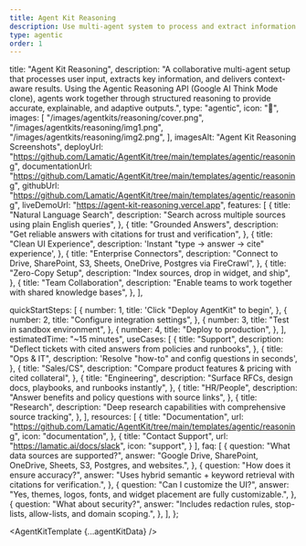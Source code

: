 ```yaml
---
title: Agent Kit Reasoning 
description: Use multi-agent system to process and extract information based on user input. This uses the Agentic Reasoning API
type: agentic
order: 1
---
```



  title: "Agent Kit Reasoning",
  description: "A collaborative multi-agent setup that processes user input, extracts key information, and delivers context-aware results. Using the Agentic Reasoning API (Google AI Think Mode clone), agents work together through structured reasoning to provide accurate, explainable, and adaptive outputs.",
  type: "agentic",
  icon: "🧠",
  images: [
    "/images/agentkits/reasoning/cover.png",
    "/images/agentkits/reasoning/img1.png",
    "/images/agentkits/reasoning/img2.png",
  ],
  imagesAlt: "Agent Kit Reasoning Screenshots",
  deployUrl: "https://github.com/Lamatic/AgentKit/tree/main/templates/agentic/reasoning",
  documentationUrl: "https://github.com/Lamatic/AgentKit/tree/main/templates/agentic/reasoning",
  githubUrl: "https://github.com/Lamatic/AgentKit/tree/main/templates/agentic/reasoning",
  liveDemoUrl: "https://agent-kit-reasoning.vercel.app",
  features: [
    {
      title: "Natural Language Search",
      description: "Search across multiple sources using plain English queries",
    },
    {
      title: "Grounded Answers",
      description: "Get reliable answers with citations for trust and verification",
    },
    {
      title: "Clean UI Experience",
      description: 'Instant "type → answer → cite" experience',
    },
    {
      title: "Enterprise Connectors",
      description: "Connect to Drive, SharePoint, S3, Sheets, OneDrive, Postgres via FireCrawl",
    },
    {
      title: "Zero-Copy Setup",
      description: "Index sources, drop in widget, and ship",
    },
    {
      title: "Team Collaboration",
      description: "Enable teams to work together with shared knowledge bases",
    },
  ],

  quickStartSteps: [
    {
      number: 1,
      title: 'Click "Deploy AgentKit" to begin',
    },
    {
      number: 2,
      title: "Configure integration settings",
    },
    {
      number: 3,
      title: "Test in sandbox environment",
    },
    {
      number: 4,
      title: "Deploy to production",
    },
  ],
  estimatedTime: "~15 minutes",
  useCases: [
    {
      title: "Support",
      description: "Deflect tickets with cited answers from policies and runbooks",
    },
    {
      title: "Ops & IT",
      description: 'Resolve "how-to" and config questions in seconds',
    },
    {
      title: "Sales/CS",
      description: "Compare product features & pricing with cited collateral",
    },
    {
      title: "Engineering",
      description: "Surface RFCs, design docs, playbooks, and runbooks instantly",
    },
    {
      title: "HR/People",
      description: "Answer benefits and policy questions with source links",
    },
    {
      title: "Research",
      description: "Deep research capabilities with comprehensive source tracking",
    },
  ],
  resources: [
    {
      title: "Documentation",
      url: "https://github.com/Lamatic/AgentKit/tree/main/templates/agentic/reasoning",
      icon: "documentation",
    },
    {
      title: "Contact Support",
      url: "https://lamatic.ai/docs/slack",
      icon: "support",
    }
  ],
  faq: [
    {
      question: "What data sources are supported?",
      answer: "Google Drive, SharePoint, OneDrive, Sheets, S3, Postgres, and websites.",
    },
    {
      question: "How does it ensure accuracy?",
      answer: "Uses hybrid semantic + keyword retrieval with citations for verification.",
    },
    {
      question: "Can I customize the UI?",
      answer: "Yes, themes, logos, fonts, and widget placement are fully customizable.",
    },
    {
      question: "What about security?",
      answer: "Includes redaction rules, stop-lists, allow-lists, and domain scoping.",
    },
  ],
};

<AgentKitTemplate {...agentKitData} />